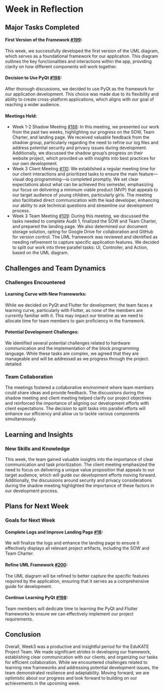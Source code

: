 # Week in Reflection

## Major Tasks Completed
#### First Version of the Framework [#199](https://github.com/24-S2-2-C-EduKATE/24-S2-2-C-EduKATE.github.io/issues/199): 
This week, we successfully developed the first version of the UML diagram, which serves as a foundational framework for our application. This diagram outlines the key functionalities and interactions within the app, providing clarity on how different components will work together.
  
#### Decision to Use PyQt [#198](https://github.com/24-S2-2-C-EduKATE/24-S2-2-C-EduKATE.github.io/issues/198):
After thorough discussions, we decided to use PyQt as the framework for our application development. This choice was made due to its flexibility and ability to create cross-platform applications, which aligns with our goal of reaching a wider audience.
  
#### Meetings Held:
 - Week 1-2 Shadow Meeting [#188](https://github.com/24-S2-2-C-EduKATE/24-S2-2-C-EduKATE.github.io/issues/188): In this meeting, we presented our work from the past two weeks, highlighting our progress on the SOW, Team Charter, and landing page. We received valuable feedback from the shadow group, particularly regarding the need to refine our log files and address potential security and privacy issues during development. Additionally, we discussed the shadow group’s progress on their website project, which provided us with insights into best practices for our own development.
 - Week 3 Client Meeting [#110](https://github.com/24-S2-2-C-EduKATE/24-S2-2-C-EduKATE.github.io/issues/110): We established a regular meeting time for our client interactions and prioritized tasks to ensure the main feature—visual dog programming—is completed promptly. We set clear expectations about what can be achieved this semester, emphasizing our focus on delivering a minimum viable product (MVP) that appeals to our target audience of young children, particularly girls. The meeting also facilitated direct communication with the lead developer, enhancing our ability to ask technical questions and streamline our development process.
 - Week 3 Team Meeting [#109](https://github.com/24-S2-2-C-EduKATE/24-S2-2-C-EduKATE.github.io/issues/109): During this meeting, we discussed the tasks needed to complete Audit 1, finalized the SOW and Team Charter, and prepared the landing page. We also determined our document storage solution, opting for Google Drive for collaboration and GitHub for version control. The UML framework was reviewed and identified as needing refinement to capture specific application features. We decided to split our work into three parallel tasks: UI, Controller, and Action, based on the UML diagram.
  
## Challenges and Team Dynamics
### Challenges Encountered
#### Learning Curve with New Frameworks: 
While we decided on PyQt and Flutter for development, the team faces a learning curve, particularly with Flutter, as none of the members are currently familiar with it. This may impact our timeline as we need to allocate time for team members to gain proficiency in the framework.

#### Potential Development Challenges: 
We identified several potential challenges related to hardware communication and the implementation of the block programming language. While these tasks are complex, we agreed that they are manageable and will be addressed as we progress through the project.
detailed
  
### Team Collaboration
The meetings fostered a collaborative environment where team members could share ideas and provide feedback. The discussions during the shadow meeting and client meeting helped clarify our project objectives and reinforced the importance of aligning our development efforts with client expectations. The decision to split tasks into parallel efforts will enhance our efficiency and allow us to tackle various components simultaneously.


## Learning and Insights
### New Skills and Knowledge
This week, the team gained valuable insights into the importance of clear communication and task prioritization. The client meeting emphasized the need to focus on delivering a unique value proposition that appeals to our target audience, which will guide our development efforts moving forward. Additionally, the discussions around security and privacy considerations during the shadow meeting highlighted the importance of these factors in our development process.

## Plans for Next Week
### Goals for Next Week

#### Complete Logs and Improve Landing Page [#18](https://github.com/24-S2-2-C-EduKATE/24-S2-2-C-EduKATE.github.io/issues/18): 
We will finalize the logs and enhance the landing page to ensure it effectively displays all relevant project artifacts, including the SOW and Team Charter.

#### Refine UML Framework [#200](https://github.com/24-S2-2-C-EduKATE/24-S2-2-C-EduKATE.github.io/issues/200): 
The UML diagram will be refined to better capture the specific features required by the application, ensuring that it serves as a comprehensive guide for development.

#### Continue Learning PyQt [#198](https://github.com/24-S2-2-C-EduKATE/24-S2-2-C-EduKATE.github.io/issues/198): 
Team members will dedicate time to learning the PyQt and Flutter frameworks to ensure we can effectively implement our project requirements.

## Conclusion
Overall, Week3 was a productive and insightful period for the EduKATE Project Team. We made significant strides in developing our framework, establishing clear communication with our clients, and organizing our tasks for efficient collaboration. While we encountered challenges related to learning new frameworks and addressing potential development issues, the team demonstrated resilience and adaptability. Moving forward, we are optimistic about our progress and look forward to building on our achievements in the upcoming week.
